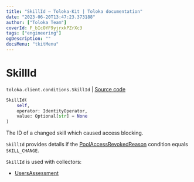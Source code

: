 ```yaml
---
title: "SkillId — Toloka-Kit | Toloka documentation"
date: "2023-06-20T13:47:23.373188"
author: ["Toloka Team"]
coverId: F_bIcOYF9yjrxkPZrXc3
tags: ["engineering"]
ogDescription: ""
docsMenu: "tkitMenu"
---
```


# SkillId

`toloka.client.conditions.SkillId` | [Source code](https://github.com/Toloka/toloka-kit/blob/v1.2.0/src/client/conditions.py#L297)

```python
SkillId(
    self,
    operator: IdentityOperator,
    value: Optional[str] = None
)
```

The ID of a changed skill which caused access blocking.

`SkillId` provides details if the [PoolAccessRevokedReason](/docs/toloka-kit/reference/toloka.client.conditions.PoolAccessRevokedReason) condition equals `SKILL_CHANGE`.

`SkillId` is used with collectors:
- [UsersAssessment](/docs/toloka-kit/reference/toloka.client.collectors.UsersAssessment)